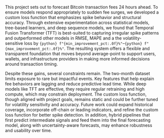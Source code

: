 This project sets out to forecast Bitcoin transaction fees 24 hours ahead. To ensure models respond appropriately to sudden fee surges, we developed a custom loss function that emphasizes spike behavior and structural accuracy. Through extensive experimentation across statistical models, tree-based learners, and deep sequence models, we found that Temporal Fusion Transformer (TFT) is best-suited to capturing irregular spike patterns and outperformed other models in RMSE, MAPE and a the volatility-sensitive loss by `{python} f"{min_improvement_pct:.0f}%"`–`{python} f"{max_improvement_pct:.0f}%"`. The resulting system offers a flexible and transparent foundation that moves beyond average-point to support users, wallets, and infrastructure providers in making more informed decisions around transaction timing.

Despite these gains, several constraints remain. The two-month dataset limits exposure to rare but impactful events. Key features that help explain fee behaviors are lagging and reduce predictive lead time. While deep models like TFT are effective, they require regular retraining and high compute, which may constrain deployment. The custom loss function, though aligned with project goals, remains static and could be further tuned for volatility sensitivity and accuracy. Future work could expand historical coverage, incorporate off-chain or leading indicators, and refine the custom loss function for better spike detection. In addition, hybrid pipelines that first predict intermediate signals and feed them into the final forecasting model, along with uncertainty-aware forecasts, may enhance robustness and usability over time.

